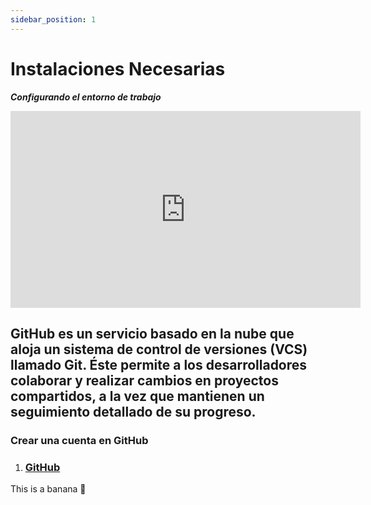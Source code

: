 ```yaml
---
sidebar_position: 1
---
```


# Instalaciones Necesarias

***Configurando el entorno de trabajo***

<iframe width="560" height="315" src="https://www.youtube.com/embed/o8ug9hMEeK0" title="YouTube video player" frameBorder="0" allow="accelerometer; autoplay; clipboard-write; encrypted-media; gyroscope; picture-in-picture" allowFullScreen></iframe>



<Tabs>
  <TabItem value="vscode" label="Visual Code" default>
    <Vscode />
  </TabItem>
  <TabItem value="git" label="Git">
    <Git />
  </TabItem>
  <TabItem value="github" label="GitHub">
    <h2>
      GitHub es un servicio basado en la nube que aloja un sistema de control de versiones (VCS) llamado Git. Éste permite a los desarrolladores colaborar y realizar cambios en proyectos compartidos, a la vez que mantienen un seguimiento detallado de su progreso.
    </h2>
    <Admonition type="tip" title="Tarea 0.3" icon="💻">
      <h3>Crear una cuenta en GitHub</h3>
    </Admonition>
    <ol>
      <li><h3><a href="https://github.com/" target={"_blank"} >GitHub</a></h3></li>
    </ol>
  </TabItem>
  <TabItem value="wakatime" label="Wakatime">
    <Wakatime />
  </TabItem>
  <TabItem value="nodejs" label="NodeJS">
    <NodeJS />
  </TabItem>
  <TabItem value="figma" label="Figma">
    This is a banana 🍌
  </TabItem>
</Tabs>

